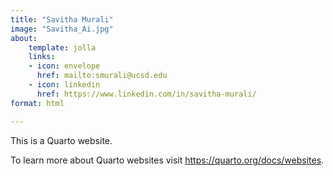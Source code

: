 ```yaml
---
title: "Savitha Murali"
image: "Savitha_Ai.jpg"
about:
    template: jolla
    links:
    - icon: envelope
      href: mailto:smurali@ucsd.edu
    - icon: linkedin
      href: https://www.linkedin.com/in/savitha-murali/
format: html

---
```


This is a Quarto website.

To learn more about Quarto websites visit <https://quarto.org/docs/websites>.
